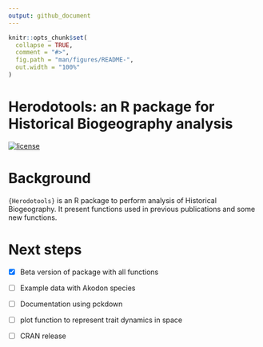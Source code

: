 ```yaml
---
output: github_document
---
```


<!-- README.md is generated from README.Rmd. Please edit that file -->

```r
knitr::opts_chunk$set(
  collapse = TRUE,
  comment = "#>",
  fig.path = "man/figures/README-",
  out.width = "100%"
)
```

<!-- <img src="man/figures/Logo_FishPhyloMaker.png" alt="fish logo" width="200px" align="right"/> -->

# Herodotools: an R package for Historical Biogeography analysis


<!-- [![CRAN_Status_Badge](https://www.r-pkg.org/badges/version/FishPhyloMaker)](https://cran.r-project.org/package=FishPhyloMaker) -->

<!-- [![DOI](https://zenodo.org/badge/336899540.svg)](https://zenodo.org/badge/latestdoi/336899540) -->

[![license](https://img.shields.io/github/license/mashape/apistatus.svg)](https://choosealicense.com/licenses/mit/)

# Background

`{Herodotools}` is an R package to perform analysis of Historical Biogeography. It present functions used in
    previous publications and some new functions. 


# Next steps

- [x] Beta version of package with all functions

- [ ] Example data with Akodon species

- [ ] Documentation using pckdown

- [ ] plot function to represent trait dynamics in space

- [ ] CRAN release

